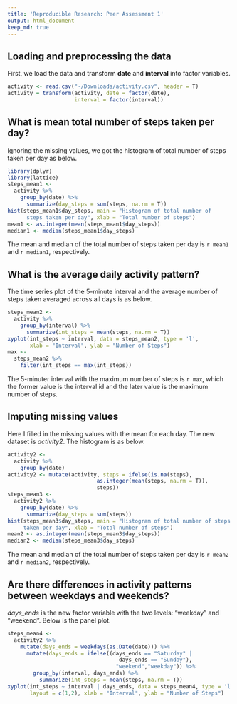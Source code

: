 ```yaml
---
title: 'Reproducible Research: Peer Assessment 1'
output: html_document
keep_md: true
---
```

## Loading and preprocessing the data
First, we load the data and transform **date** and **interval** into factor variables.

```r
activity <- read.csv("~/Downloads/activity.csv", header = T)
activity = transform(activity, date = factor(date),
                     interval = factor(interval))
```

## What is mean total number of steps taken per day?
Ignoring the missing values, we got the histogram of total number of steps taken per day as below.

```r
library(dplyr)
library(lattice)
steps_mean1 <- 
  activity %>%
    group_by(date) %>%
      summarize(day_steps = sum(steps, na.rm = T)) 
hist(steps_mean1$day_steps, main = "Histogram of total number of 
      steps taken per day", xlab = "Total number of steps")
mean1 <- as.integer(mean(steps_mean1$day_steps))
median1 <- median(steps_mean1$day_steps)
```
The mean and median of the total number of steps taken per day is `r mean1` and `r median1`, respectively.

## What is the average daily activity pattern?
The time series plot of the 5-minute interval and the average number of steps taken averaged across all days is as below.

```r
steps_mean2 <- 
  activity %>%
    group_by(interval) %>%
      summarize(int_steps = mean(steps, na.rm = T)) 
xyplot(int_steps ~ interval, data = steps_mean2, type = 'l',
       xlab = "Interval", ylab = "Number of Steps")
max <-
  steps_mean2 %>%
    filter(int_steps == max(int_steps))
```
The 5-minuter interval with the maximum number of steps is `r max`, which the former value is the interval id and the later value is the maximum number of steps.

## Imputing missing values
Here I filled in the missing values with the mean for each day. The new dataset is *activity2*. The histogram is as below.

```r
activity2 <-  
  activity %>%
    group_by(date) 
activity2 <- mutate(activity, steps = ifelse(is.na(steps),
                            as.integer(mean(steps, na.rm = T)),
                            steps))
steps_mean3 <- 
  activity2 %>%
    group_by(date) %>%
      summarize(day_steps = sum(steps)) 
hist(steps_mean3$day_steps, main = "Histogram of total number of steps
     taken per day", xlab = "Total number of steps")
mean2 <- as.integer(mean(steps_mean3$day_steps))
median2 <- median(steps_mean3$day_steps)
```
The mean and median of the total number of steps taken per day is `r mean2` and `r median2`, respectively.

## Are there differences in activity patterns between weekdays and weekends?
*days_ends* is the new factor variable with the two levels: "weekday" and "weekend". Below is the panel plot.

```r
steps_mean4 <- 
  activity2 %>%
    mutate(days_ends = weekdays(as.Date(date))) %>%
      mutate(days_ends = ifelse((days_ends == "Saturday" | 
                                   days_ends == "Sunday"),
                                  "weekend","weekday")) %>%
        group_by(interval, days_ends) %>%
          summarize(int_steps = mean(steps, na.rm = T)) 
xyplot(int_steps ~ interval | days_ends, data = steps_mean4, type = 'l',
       layout = c(1,2), xlab = "Interval", ylab = "Number of Steps")
```